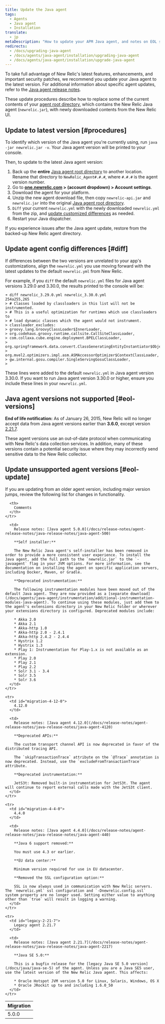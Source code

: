 ```yaml
---
title: Update the Java agent
tags:
  - Agents
  - Java agent
  - Installation
translate:
  - jp
metaDescription: "How to update your APM Java agent, and notes on EOL support for early agent versions."
redirects:
  - /docs/upgrading-java-agent
  - /docs/agents/java-agent/installation/upgrading-java-agent
  - /docs/agents/java-agent/installation/upgrade-java-agent
---
```


To take full advantage of New Relic's latest features, enhancements, and important security patches, we recommend you update your Java agent to the latest version. For additional information about specific agent updates, refer to the [Java agent release notes](/docs/release-notes/agent-release-notes/java-release-notes).

These update procedures describe how to replace some of the current contents of your [agent root directory](/docs/agents/manage-apm-agents/troubleshooting/find-agent-root-directory#java-agent), which contains the New Relic Java agent (`newrelic.jar`), with newly downloaded contents from the New Relic UI.

## Update to latest version [#procedures]

To identify which version of the Java agent you're currently using, run `java -jar newrelic.jar -v`. Your Java agent version will be printed to your console.

Then, to update to the latest Java agent version:

1. Back up the **entire** [Java agent root directory](/docs/agents/manage-apm-agents/troubleshooting/find-agent-root-directory#java-agent) to another location. Rename that directory to `NewRelic_Agent#.#.#`, where `#.#.#` is the agent version number.
2. Go to **[one.newrelic.com](https://one.newrelic.com) > (account dropdown) > Account settings**.
3. Download the agent for your platform.
4. Unzip the new agent download file, then copy `newrelic-api.jar` and `newrelic.jar` into the original [Java agent root directory](/docs/agents/manage-apm-agents/troubleshooting/find-agent-root-directory#java-agent).
5. `Diff` your current `newrelic.yml` with the newly downloaded `newrelic.yml` from the zip, and [update customized differences](#diff) as needed.
6. Restart your Java dispatcher.

If you experience issues after the Java agent update, restore from the backed-up New Relic agent directory.

## Update agent config differences [#diff]

If differences between the two versions are unrelated to your app's customizations, align the `newrelic.yml` you use moving forward with the latest updates to the default `newrelic.yml` from New Relic.

For example, if you `diff` the default `newrelic.yml` files for Java agent versions 3.29.0 and 3.30.0, the results printed to the console will be:

```
➜ diff newrelic_3.29.0.yml newrelic_3.30.0.yml
254a255,265
> # Classes loaded by classloaders in this list will not be instrumented.
> # This is a useful optimization for runtimes which use classloaders to
> # load dynamic classes which the agent would not instrument.
> classloader_excludes:
> groovy.lang.GroovyClassLoader$InnerLoader,
> org.codehaus.groovy.runtime.callsite.CallSiteClassLoader,
> com.collaxa.cube.engine.deployment.BPELClassLoader,
> org.springframework.data.convert.ClassGeneratingEntityInstantiator$ObjectInstantiatorClassGenerator,
> org.mvel2.optimizers.impl.asm.ASMAccessorOptimizer$ContextClassLoader,
> gw.internal.gosu.compiler.SingleServingGosuClassLoader,
>
```

These lines were added to the default `newrelic.yml` in Java agent version 3.30.0. If you want to run Java agent version 3.30.0 or higher, ensure you include these lines in your `newrelic.yml`.

## Java agent versions not supported [#eol-versions]

**End of life notification:** As of January 26, 2015, New Relic will no longer accept data from Java agent versions earlier than **3.6.0**, except version [2.21.7](#legacy-2-21-7).

These agent versions use an out-of-date protocol when communicating with New Relic's data collection services. In addition, many of these versions contain a potential security issue where they may incorrectly send sensitive data to the New Relic collector.

## Update unsupported agent versions [#eol-update]

<Callout variant="important">
  If you are updating from an older agent version, including major version jumps, review the following list for changes in functionality.
</Callout>

<table>
  <thead>
    <tr>
      <th style={{ width: "200px" }}>
        Migration
      </th>

      <th>
        Comments
      </th>
    </tr>
  </thead>

  <tbody>
    <tr>
      <td id="migration-5-0-0">
        5.0.0
      </td>

      <td>
        Release notes: [Java agent 5.0.0](/docs/release-notes/agent-release-notes/java-release-notes/java-agent-500)

        **Self installer:**

        The New Relic Java agent's self-installer has been removed in order to provide a more consistent user experience. To install the Java agent, add the full path to the `newrelic.jar` to the `-javaagent` flag in your JVM options. For more information, see the documentation on installing the agent on specific application servers, including Docker, Maven, or Gradle.

        **Deprecated instrumentation:**

        The following instrumentation modules have been moved out of the default Java agent. They are now provided as a [separate download](/docs/agents/java-agent/instrumentation/additional-instrumentation-modules-java-agent). To continue using these modules, just add them to the agent's extensions directory in your New Relic folder or wherever your extensions directory is configured. Deprecated modules include:

        * Akka 2.0
        * Akka 2.1
        * Akka-http 1.0
        * Akka-http 2.0 - 2.4.1
        * Akka-http 2.4.2 - 2.4.4
        * Hystrix 1.2
        * Hystrix 1.3
        * Play 1: Instrumentation for Play-1.x is not available as an extension.
        * Play 2.0
        * Play 2.1
        * Play 2.2
        * Solr 3.1 - 3.4
        * Solr 3.5
        * Solr 3.6
      </td>
    </tr>

    <tr>
      <td id="migration-4-12-0">
        4.12.0
      </td>

      <td>
        Release notes: [Java agent 4.12.0](/docs/release-notes/agent-release-notes/java-release-notes/java-agent-4120)

        **Deprecated APIs:**

        The custom transport channel API is now deprecated in favor of the distributed tracing API.

        The `skipTransactionTrace` attribute on the `@Trace` annotation is now deprecated. Instead, use the `excludeFromTransactionTrace` attribute.

        **Deprecated instrumentation:**

        JetS3t: Removed built-in instrumentation for JetS3t. The agent will continue to report external calls made with the JetS3t client.
      </td>
    </tr>

    <tr>
      <td id="migration-4-4-0">
        4.4.0
      </td>

      <td>
        Release notes: [Java agent 4.4.0](/docs/release-notes/agent-release-notes/java-release-notes/java-agent-440)

        **Java 6 support removed:**

        You must use 4.3 or earlier.

        **EU data center:**

        Minimum version required for use in EU datacenter.

        **Removed the SSL configuration option:**

        SSL is now always used in communication with New Relic servers. The `newrelic.yml` ssl configuration and `-Dnewrelic.config.ssl` system property are no longer used. Setting either value to anything other than `true` will result in logging a warning.
      </td>
    </tr>

    <tr>
      <td id="legacy-2-21-7">
        Legacy agent 2.21.7
      </td>

      <td>
        Release notes: [Java agent 2.21.7](/docs/release-notes/agent-release-notes/java-release-notes/java-agent-2217)

        **Java SE 5.0:**

        This is a bugfix release for the [legacy Java SE 5.0 version](/docs/java/java-se-5) of the agent. Unless you are a Java SE5 user, use the latest version of the New Relic Java agent. This affects:

        * Oracle Hotspot JVM version 5.0 for Linux, Solaris, Windows, OS X
        * Oracle JRockit up to and including 1.6.0_50
      </td>
    </tr>
  </tbody>
</table>
